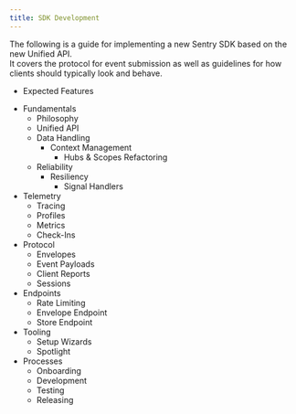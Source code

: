 ```yaml
---
title: SDK Development
---
```


The following is a guide for implementing a new Sentry SDK based on the new <Link to="/sdk/unified-api">Unified API</Link>.<br/>
It covers the protocol for event submission as well as guidelines for how clients should
typically look and behave.

- <Link to="/sdk/features/">Expected Features</Link>

<ul>
    <li><Link to="/sdk/fundamentals/">Fundamentals</Link>
        <ul>
            <li><Link to="/sdk/fundamentals/philosophy/">Philosophy</Link></li>
            <li><Link to="/sdk/fundamentals/unified-api/">Unified API</Link></li>
            <li>
                <Link to="/sdk/fundamentals/data-handling/">Data Handling</Link>
                <ul>
                    <li><Link to="/sdk/fundamentals/data-handling/context-management/">Context Management</Link>
                        <ul>
                            <li><Link to="/sdk/fundamentals/data-handling/context-management/hub_and_scope_refactoring/">Hubs & Scopes Refactoring</Link></li>
                        </ul>
                    </li>
                </ul>
            </li>
            <li>
                <Link to="/sdk/fundamentals/reliability/">Reliability</Link>
                <ul>
                    <li>
                        <Link to="/sdk/fundamentals/reliability/resiliency/">Resiliency</Link>
                        <ul>
                            <li><Link to="/sdk/fundamentals/reliability/resiliency/signal-handlers/">Signal Handlers</Link></li>
                        </ul>
                    </li>
                </ul>
            </li>
        </ul>
    </li>
    <li><Link to="/sdk/telemetry/">Telemetry</Link>
        <ul>
            <li><Link to="/sdk/telemetry/tracing/">Tracing</Link></li>
            <li><Link to="/sdk/telemetry/profiles/">Profiles</Link></li>
            <li><Link to="/sdk/telemetry/metrics/">Metrics</Link></li>
            <li><Link to="/sdk/telemetry/check-ins/">Check-Ins</Link></li>
        </ul>
    </li>
    <li><Link to="/sdk/protocol/">Protocol</Link>
        <ul>
            <li><Link to="/sdk/protocol/envelopes/">Envelopes</Link></li>
            <li><Link to="/sdk/protocol/event-payloads/">Event Payloads</Link></li>
            <li><Link to="/sdk/protocol/client-reports/">Client Reports</Link></li>
            <li><Link to="/sdk/protocol/sessions/">Sessions</Link></li>
        </ul>
    </li>
    <li><Link to="/sdk/endpoints/">Endpoints</Link>
        <ul>
            <li><Link to="/sdk/endpoints/rate-limiting/">Rate Limiting</Link></li>
            <li><Link to="/sdk/endpoints/envelope/">Envelope Endpoint</Link></li>
            <li><Link to="/sdk/endpoints/store/">Store Endpoint</Link></li>
        </ul>
    </li>
    <li><Link to="/sdk/tooling/">Tooling</Link>
        <ul>
            <li><Link to="/sdk/tooling/setup-wizards/">Setup Wizards</Link></li>
            <li><Link to="/sdk/tooling/spotlight/">Spotlight</Link></li>
        </ul>
    </li>
    <li><Link to="/sdk/processes/">Processes</Link>
        <ul>
            <li><Link to="/sdk/processes/onboarding/">Onboarding</Link></li>
            <li><Link to="/sdk/processes/development/">Development</Link></li>
            <li><Link to="/sdk/processes/testing/">Testing</Link></li>
            <li><Link to="/sdk/processes/releasing/">Releasing</Link></li>
        </ul>
    </li>
</ul>
